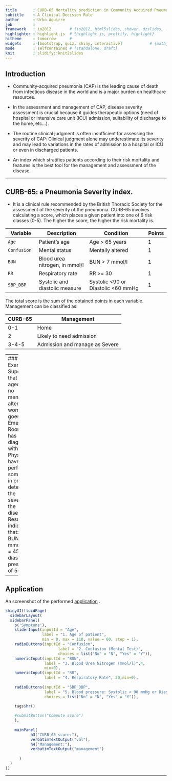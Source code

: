 ```yaml
---
title       : CURB-65 Mortality prediction in Community Acquired Pneumonia
subtitle    : A Clinical Decision Rule
author      : Urko Aguirre
job         : 
framework   : io2012        # {io2012, html5slides, shower, dzslides, ...}
highlighter : highlight.js  # {highlight.js, prettify, highlight}
hitheme     : tomorrow      # 
widgets     : [bootstrap, quiz, shiny, interactive]            # {mathjax, quiz, bootstrap}
mode        : selfcontained # {standalone, draft}
knit        : slidify::knit2slides
---
```


## Introduction 

* Community-acquired pneumonia (CAP) is the leading cause of death from infectious disease in the world and is a major burden on healthcare resources. 

* In the assessment and management of CAP, disease severity assessment is crucial because it guides therapeutic options (need of hospital or intensive care unit (ICU) admission, suitability of discharge to the  home, etc...).

*  The routine clinical judgment is often insufficient for assessing the severity of CAP: Clinical judgment alone may underestimate its severity and may lead to variations in the rates of admission to a hospital or ICU or even in discharged patients.

* An index which stratifies patients according to their risk mortality and features is the best tool for the management and assessment of the disease. 

--- 

## CURB-65: a Pneumonia Severity index. 

* It is a clinical rule recommended by the British Thoracic Society for the assessment of the severity of the pneumonia. CURB-65 involves calculating a score, which places a given patient into one of 6 risk classes (0-5). The higher the score, the higher the risk mortality is. 

| Variable           |  Description                    |     Condition                        |   Points  
|--------------------|---------------------------------|--------------------------------------|--------------
| `Age`              | Patient's age                   |    Age > 65 years                    |       1       |                    |                                 |                                      |
| `Confusion`        | Mental status                   |    Mentally altered                  |       1       |                    |                                 |                                      |
| `BUN`              | Blood urea nitrogen, in mmol/l  |    BUN > 7 mmol/l                    |       1       |                    |                                 |                                      |
| `RR`               | Respiratory rate                |    RR >= 30                          |       1       |                    |                                 |                                      |
| `SBP_DBP`          | Systolic and diastolic measure  |    Systolic <90 or Diastolic <60 mmHg|       1       |                                          

The total score is the sum of the obtained points in each variable. Management can be classified as:

| CURB-65            |  Management                     |   
|--------------------|---------------------------------|
| 0-1                | Home                            |                                           
| 2                  | Likely to need admission        |             
| 3-4-5              | Admission and manage as Severe  |    


---- 
### Example 
Suposse that a 80 aged and no mentally altered woman goes to the Emergency Room and has been diagnosed with CAP. Physicians have performed some tests in order to determine the severity of the disease. Results indicate that: a BUN = 10 mmol/l,  RR = 45 and diastolic pressure of 50.
```r
Age<-80; Confusion<-0; BUN<-10; RR<-45; SBP_DBP = 1  # since DBP = 50 < 60.
curb65<-ifelse(Age>65,1,0)+ifelse(Confusion==1,1,0)+ifelse(BUN>7,1,0)+ifelse(RR>=30,1,0)+ifelse(SBP_DBP==1,1,0)
management<-c("Home","Home","Likely to need admission", "Admission and manage as Severe","Admission and manage as Severe","Admission and manage as Severe")
decission<-c(curb65,management[curb65+1])
decission
```

---- 

## Application
An screenshot of the performed [application](https://ggdrq.shinyapps.io/ProjectDef/) . 

```r
shinyUI(fluidPage( 
  sidebarLayout(
  sidebarPanel(
    p('Symptons'),
    sliderInput(inputId = "Age",
                label = "1. Age of patient",
                min = 0, max = 110, value = 60, step = 1),
    radioButtons(inputId = "Confusion",
                       label = "2. Confusion (Mental Test)",
                       choices = list("No" = "N", "Yes" = "Y")),
    numericInput(inputId = "BUN",
                 label = "3. Blood Urea Nitrogen (mmol/l)",4,
                 min=0),
    numericInput(inputId = "RR",
                 label = "4. Respiratory Rate", 20,min=0),
    
    radioButtons(inputId = "SBP_DBP",
                 label = "5. Blood pressure: Systolic < 90 mmHg or Diastolic <=60 mmHg",
                 choices = list("No" = "N", "Yes" = "Y")),    

    tags$hr()
    
    #submitButton("Compute score")
    ),
  
    mainPanel( 
           h3("CURB-65 score:"),
           verbatimTextOutput("val"),
           h4("Management:"),
           verbatimTextOutput("management")
           
      )
  )
))

```

--- 

